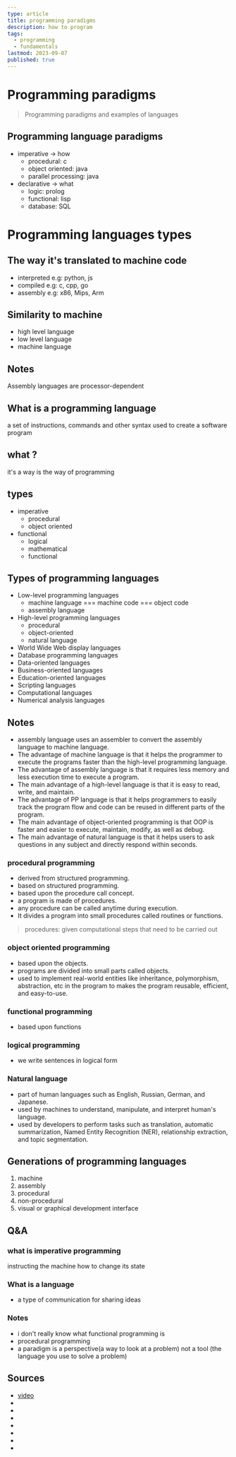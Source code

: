 ```yaml
---
type: article
title: programming paradigms
description: how to program
tags:
  - programming
  - fundamentals
lastmod: 2023-09-07
published: true
---
```


# Programming paradigms

> Programming paradigms and examples of languages

## Programming language paradigms

- imperative -> how
  - procedural: c
  - object oriented: java
  - parallel processing: java
- declarative -> what
  - logic: prolog
  - functional: lisp
  - database: SQL

# Programming languages types

## The way it's translated to machine code

- interpreted
  e.g: python, js
- compiled
  e.g: c, cpp, go
- assembly
  e.g: x86, Mips, Arm

## Similarity to machine

- high level language
- low level language
- machine language

## Notes

Assembly languages are processor-dependent

## What is a programming language

a set of instructions, commands and other syntax used to create a software program

## what ?

it's a way is the way of programming

## types

- imperative
  - procedural
  - object oriented
- functional
  - logical
  - mathematical
  - functional

## Types of programming languages

- Low-level programming languages
  - machine language === machine code === object code
  - assembly language
- High-level programming languages
  - procedural
  - object-oriented
  - natural language
- World Wide Web display languages
- Database programming languages
- Data-oriented languages
- Business-oriented languages
- Education-oriented languages
- Scripting languages
- Computational languages
- Numerical analysis languages

## Notes

- assembly language uses an assembler to convert the assembly language to machine language.
- The advantage of machine language is that it helps the programmer to execute the programs faster than the high-level programming language.
- The advantage of assembly language is that it requires less memory and less execution time to execute a program.
- The main advantage of a high-level language is that it is easy to read, write, and maintain.
- The advantage of PP language is that it helps programmers to easily track the program flow and code can be reused in different parts of the program.
- The main advantage of object-oriented programming is that OOP is faster and easier to execute, maintain, modify, as well as debug.
- The main advantage of natural language is that it helps users to ask questions in any subject and directly respond within seconds.

### procedural programming

- derived from structured programming.
- based on structured programming.
- based upon the procedure call concept.
- a program is made of procedures.
- any procedure can be called anytime during execution.
- It divides a program into small procedures called routines or functions.

> procedures: given computational steps that need to be carried out

### object oriented programming

- based upon the objects.
- programs are divided into small parts called objects.
- used to implement real-world entities like inheritance, polymorphism, abstraction, etc in the program to makes the program reusable, efficient, and easy-to-use.

### functional programming

- based upon functions

### logical programming

- we write sentences in logical form

### Natural language

- part of human languages such as English, Russian, German, and Japanese.
- used by machines to understand, manipulate, and interpret human's language.
- used by developers to perform tasks such as translation, automatic summarization, Named Entity Recognition (NER), relationship extraction, and topic segmentation.

## Generations of programming languages

1. machine
2. assembly
3. procedural
4. non-procedural
5. visual or graphical development interface

## Q&A

### what is imperative programming

instructing the machine how to change its state

### What is a language

- a type of communication for sharing ideas

### Notes

- i don't really know what functional programming is
- procedural programming
- a paradigm is a perspective(a way to look at a problem) not a tool (the language you use to solve a problem)

## Sources

- [video](https://youtu.be/B1p5OlO5tWg)
- []()
- []()
- []()
- []()
- []()
- []()
- []()
